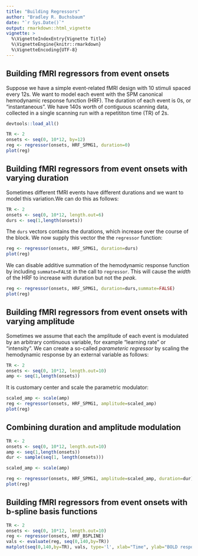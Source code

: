 ```yaml
---
title: "Building Regressors"
author: "Bradley R. Buchsbaum"
date: "`r Sys.Date()`"
output: rmarkdown::html_vignette
vignette: >
  %\VignetteIndexEntry{Vignette Title}
  %\VignetteEngine{knitr::rmarkdown}
  %\VignetteEncoding{UTF-8}
---
```



## Building fMRI regressors from event onsets

Suppose we have a simple event-related fMRI design with 10 stimuli spaced every 12s. We want to model each event with the SPM canonical hemodynamic response function (HRF). The duration of each event is 0s, or "instantaneous". We have 140s worth of contiguous scanning data, collected in a single scanning run with a repetititon time (TR) of 2s.

```r
devtools::load_all()
```

```r

TR <- 2
onsets <- seq(0, 10*12, by=12)
reg <- regressor(onsets, HRF_SPMG1, duration=0)
plot(reg)
```

## Building fMRI regressors from event onsets with varying duration

Sometimes different fMRI events have different durations and we want to model this variation.We can do this as follows:

```r

TR <- 2
onsets <- seq(0, 10*12, length.out=6)
durs <- seq(1,length(onsets))
```

The `durs` vectors contains the durations, which increase over the course of the block. We now supply this vector the the `regressor` function:

```r
reg <- regressor(onsets, HRF_SPMG1, duration=durs)
plot(reg)
```

We can disable additive summation of the hemodynamic response function by including `summate=FALSE` in the call to `regressor`. This will cause the *width* of the HRF to increase with duration but not the *peak*.

```r
reg <- regressor(onsets, HRF_SPMG1, duration=durs,summate=FALSE)
plot(reg)
```

## Building fMRI regressors from event onsets with varying amplitude

Sometimes we assume that each the amplitude of each event is modulated by an arbitrary continuous variable, for example "learning rate" or "intensity".
We can create a so-called *parameteric regressor* by scaling the hemodynamic response by an external variable as follows:

```r

TR <- 2
onsets <- seq(0, 10*12, length.out=10)
amp <- seq(1,length(onsets))
```

It is customary center and scale the parametric modulator:

```r
scaled_amp <- scale(amp)
reg <- regressor(onsets, HRF_SPMG1, amplitude=scaled_amp)
plot(reg)
```

## Combining duration and amplitude modulation

```r

TR <- 2
onsets <- seq(0, 10*12, length.out=10)
amp <- seq(1,length(onsets))
dur <- sample(seq(1, length(onsets)))

scaled_amp <- scale(amp)

reg <- regressor(onsets, HRF_SPMG1, amplitude=scaled_amp, duration=dur)
plot(reg)
```

## Building fMRI regressors from event onsets with b-spline basis functions

```r

TR <- 2
onsets <- seq(0, 10*12, length.out=10)
reg <- regressor(onsets, HRF_BSPLINE)
vals <- evaluate(reg, seq(0,140,by=TR))
matplot(seq(0,140,by=TR), vals, type='l', xlab="Time", ylab="BOLD response")
```


